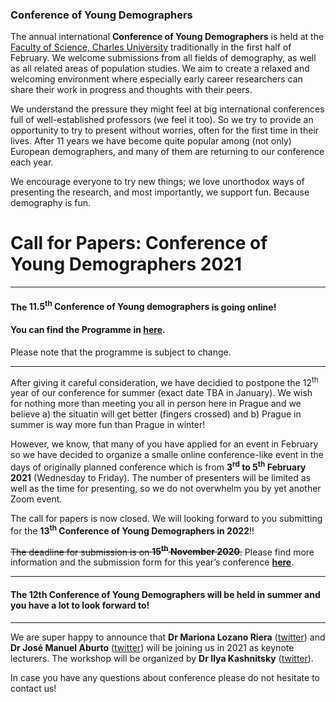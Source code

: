 ### Conference of Young Demographers
The annual international **Conference of Young Demographers** is held at the [Faculty of Science, Charles University](https://www.natur.cuni.cz/eng) traditionally in the first half of February. We welcome submissions from all fields of demography, as well as all related areas of population studies. We aim to create a relaxed and welcoming environment where especially early career researchers can share their work in progress and thoughts with their peers.

We understand the pressure they might feel at big international conferences full of well-established professors (we feel it too). So we try to provide an opportunity to try to present without worries, often for the first time in their lives. After 11 years we have become quite popular among (not only) European demographers, and many of them are returning to our conference each year. 

We encourage everyone to try new things; we love unorthodox ways of presenting the research, and most importantly, we support fun. Because demography is fun. 

# Call for Papers: Conference of Young Demographers 2021

***
#### The **11.5^th^ Conference of Young demographers** is going online!####
#### You can find the **Programme** in [**here**](https://drive.google.com/file/d/1tSGiEx4osU3XkSCl7A0fyI5W5mLcT3ZH/view?usp=sharing).####
Please note that the programme is subject to change. 

***
After giving it careful consideration, we have decidied to postpone the 12^th^ year of our conference for summer (exact date TBA in January). We wish for nothing more than meeting you all in person here in Prague and we believe a) the situatin will get better (fingers crossed) and b) Prague in summer is way more fun than Prague in winter!

However, we know, that many of you have applied for an event in February so we have decided to organize a smalle online conference-like event in the days of originally planned conference which is from **3^rd^ to 5^th^ February 2021** (Wednesday to Friday). The number of presenters will be limited as well as the time for presenting, so we do not overwhelm you by yet another Zoom event.

The call for papers is now closed. We will looking forward to you submitting for the **13^th^ Conference of Young Demographers in 2022**!!

~~The deadline for submission is on **15^th^ November 2020**.~~
Please find more information and the submission form for this year's conference **[here](https://bit.ly/3bmNGEw)**.

***
#### The **12th Conference of Young Demographers** will be held in summer and you have a lot to look forward to!####
***

We are super happy to announce that **Dr Mariona Lozano Riera** ([twitter](https://twitter.com/marionleitz)) and **Dr José Manuel Aburto** ([twitter](https://twitter.com/jm_aburto)) will be joining us in 2021 as keynote lecturers. The workshop will be organized by **Dr Ilya Kashnitsky** ([twitter](https://twitter.com/ikashnitsky)).

In case you have any questions about conference please do not hesitate to contact us!